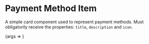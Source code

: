 
<Meta title="Molecules/PaymentMethodItem" component={PaymentMethodItem} />

# Payment Method Item

A simple card component used to represent payment methods. Must obligatorily receive the properties: `title`,
`description` and `icon`.

<Canvas>
    <Story
        name="Regular Payment Method Item"
        args={{
            title: "Credit Card",
            description: "Safe and instantaneous payment",
            icon: "creditCard",
            onClick: action("onClick"),
        }}
    >
        {args => <PaymentMethodItem {...args} />}
    </Story>
</Canvas>

<ArgsTable of={PaymentMethodItem} />
